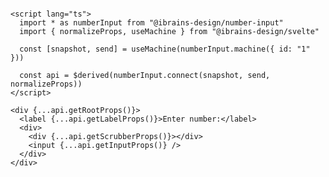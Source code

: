 ```svelte {13}

<script lang="ts">
  import * as numberInput from "@ibrains-design/number-input"
  import { normalizeProps, useMachine } from "@ibrains-design/svelte"

  const [snapshot, send] = useMachine(numberInput.machine({ id: "1" }))

  const api = $derived(numberInput.connect(snapshot, send, normalizeProps))
</script>

<div {...api.getRootProps()}>
  <label {...api.getLabelProps()}>Enter number:</label>
  <div>
    <div {...api.getScrubberProps()}></div>
    <input {...api.getInputProps()} />
  </div>
</div>
```
